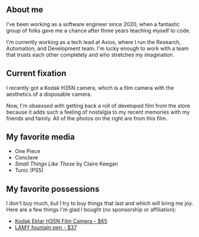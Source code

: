 ## About me

I've been working as a software engineer since 2020, when a fantastic group of folks gave me a chance after three years teaching myself to code.

I'm currently working as a tech lead at Axios, where I run the Research, Automation, and Development team. I'm lucky enough to work with a team that trusts each other completely and who stretches my imagination.

## Current fixation

I recently got a Kodak H35N camera, which is a film camera with the aesthetics of a disposable camera.

Now, I'm obsessed with getting back a roll of developed film from the store because it adds such a feeling of nostalgia to my recent memories with my friends and family. All of the photos on the right are from this film.

## My favorite media

- One Piece
- Conclave
- _Small Things Like These_ by Claire Keegan
- Tunic (PS5)

## My favorite possessions

I don't buy much, but I try to buy things that last and which will bring me joy. Here are a few things I'm glad I bought (no sponsorship or affiliation):

- [Kodak Ektar H35N Film Camera - $65](https://retopro.co/collections/all/products/kodak-ektar-h35n-half-frame-film-camera?variant=50799158165668)
- [LAMY fountain pen - $37](https://www.lamy.com/en-us/p/lamy-safari-fountain-pen/52263668678990)
